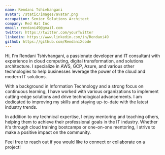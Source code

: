 ```yaml
---
name: Rendani Tshivhangani
avatar: /static/images/avatar.png
occupation: Senior Solutions Architect
company: Red Hat Inc
email: rendani49@gmail.com
twitter: https://twitter.com/yourTwitter
linkedin: https://www.linkedin.com/in/Rendani49
github: https://github.com/RendaniXcode
---
```


Hi, I'm Rendani Tshivhangani, a passionate developer and IT consultant with experience in cloud computing, digital transformation, and solutions architecture. I specialize in AWS, GCP, Azure, and various other technologies to help businesses leverage the power of the cloud and modern IT solutions.

With a background in Information Technology and a strong focus on continuous learning, I have worked with various organizations to implement cutting-edge solutions and drive technological advancements. I am dedicated to improving my skills and staying up-to-date with the latest industry trends.

In addition to my technical expertise, I enjoy mentoring and teaching others, helping them to achieve their professional goals in the IT industry. Whether it's through cloud training bootcamps or one-on-one mentoring, I strive to make a positive impact on the community.

Feel free to reach out if you would like to connect or collaborate on a project!


